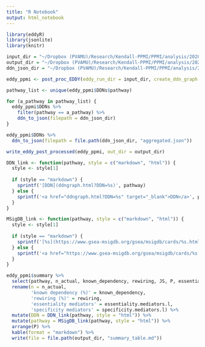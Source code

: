 ```yaml
---
title: "R Notebook"
output: html_notebook
---
```


```r
library(eddyR)
library(jsonlite)
library(knitr)
```

```r
input_dir = "~/Dropbox (PVAMU)/Research/Kendall-PPMI/PPMI/analysis/2020-06-18-PPMI/EDDY/2020-12-18-EDDY-PPMI/eddy-analysis/GBApPD_vs_GBApUnaffected/"
output_dir = "~/Dropbox (PVAMU)/Research/Kendall-PPMI/PPMI/analysis/2020-06-18-PPMI/EDDY/2020-12-18-EDDY-PPMI/eddy-analysis/GBApPD_vs_GBApUnaffected_out_dir/"
ddn_json_dir = "~/Dropbox (PVAMU)/Research/Kendall-PPMI/PPMI/analysis/2020-06-18-PPMI/EDDY/2020-12-18-EDDY-PPMI/eddy-analysis/GBApPD_vs_GBApUnaffected_ddn_json/"
```


```r
eddy_ppmi <- post_proc_EDDY(eddy_run_dir = input_dir, create_ddn_graph = TRUE)
```


```r
pathway_list <- unique(eddy_ppmi$DDNs$pathway)

for (a_pathway in pathway_list) {
  eddy_ppmi$DDNs %>% 
    filter(pathway == a_pathway) %>% 
    ddn_to_json(filepath = ddn_json_dir)
}
```

```r
eddy_ppmi$DDNs %>%
  ddn_to_json(filepath = file.path(ddn_json_dir, "aggregated.json"))
```


```r
write_eddy_post_processed(eddy_ppmi, out_dir = output_dir)
```


```r
DDN_link <- function(pathway, style = c("markdown", "html")) {
  style <- style[1]
  
  if (style == "markdown") {
    sprintf('[DDN](ddngraph.html?DDN=%s)', pathway)
  } else {
    sprintf('<a href="ddngraph.html?DDN=%s" target="_blank">DDN</a>', pathway)
  }
}
```

```r
MSigDB_link <- function(pathway, style = c("markdown", "html")) {
  style <- style[1]
  
  if (style == "markdown") {
    sprintf('[%s](https://www.gsea-msigdb.org/gsea/msigdb/cards/%s.html)', reactome_cleanup(pathway), pathway)
  } else {
    sprintf('<a href="https://www.gsea-msigdb.org/gsea/msigdb/cards/%s.html" target="_blank">%s</a>', pathway, reactome_cleanup(pathway))
  }
}
```


```r
eddy_ppmi$summary %>%
  select(pathway, n_actual, known_dependency, rewiring, JS, P, essentiality.mediators.l, specificity.mediators.l) %>%
  rename(n = n_actual, 
         'known dependency (%)' = known_dependency,
         'rewiring (%)' = rewiring,
         'essentiality mediators' = essentiality.mediators.l, 
         'specificity mediators' = specificity.mediators.l) %>%
  mutate(DDN = DDN_link(pathway, style = "html")) %>%
  mutate(pathway = MSigDB_link(pathway, style = "html")) %>%
  arrange(P) %>%
  kable(format = "markdown") %>%
  write(file = file.path(output_dir, "summary_table.md"))
```

